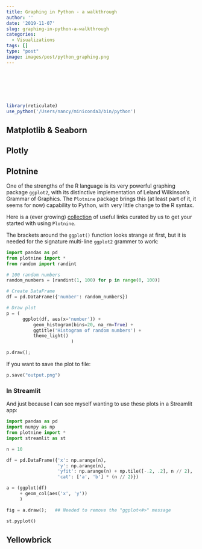 ```yaml
---
title: Graphing in Python - a walkthrough
author: ''
date: '2019-11-07'
slug: graphing-in-python-a-walkthrough
categories:
  - Visualizations
tags: []
type: "post"
image: images/post/python_graphing.png
---
```


<br>

<head>
<meta charset="utf-8">
<meta name="viewport" content="width=device-width, initial-scale=1">
<link rel="stylesheet" href="https://maxcdn.bootstrapcdn.com/bootstrap/4.3.1/css/bootstrap.min.css">
<link
  rel="stylesheet"
  href="https://cdn.rawgit.com/afeld/bootstrap-toc/v1.0.1/dist/bootstrap-toc.min.css"
/>
<script src="https://ajax.googleapis.com/ajax/libs/jquery/3.4.1/jquery.min.js"></script>
<script src="https://cdnjs.cloudflare.com/ajax/libs/popper.js/1.14.7/umd/popper.min.js"></script>
<script src="https://maxcdn.bootstrapcdn.com/bootstrap/4.3.1/js/bootstrap.min.js"></script>
<script src="https://cdn.rawgit.com/afeld/bootstrap-toc/v1.0.1/dist/bootstrap-toc.min.js"></script>
</head>
<body>

<body data-spy="scroll" data-target="#toc"> 
<div class="container">
<div class="row">
<!-- sidebar, which will move to the top on a small screen -->
<div class="col-sm-3">
<nav id="toc" data-toggle="toc" class="sticky-top" style='padding-top:40px'></nav>
</div>
<!-- main content area -->
<div class="col-sm-9">

```r
library(reticulate)
use_python('/Users/nancy/miniconda3/bin/python')
```

## Matplotlib & Seaborn

## Plotly

## Plotnine

One of the strengths of the R language is its very powerful graphing package `ggplot2`, with its distinctive implementation of Leland Wilkinson's Grammar of Graphics. The `Plotnine` package brings this (at least part of it, it seems for now) capability to Python, with very little change to the R syntax. 

Here is a (ever growing) [collection](https://raindrop.io/collection/8766091) of useful links curated by us to get your started with using `Plotnine`.

The brackets around the `ggplot()` function looks strange at first, but it is needed for the signature multi-line `ggplot2` grammer to work:

```python
import pandas as pd
from plotnine import *
from random import randint

# 100 random numbers
random_numbers = [randint(1, 100) for p in range(0, 100)]

# Create DataFrame
df = pd.DataFrame({'number': random_numbers})

# Draw plot
p = (
      ggplot(df, aes(x='number')) + 
          geom_histogram(bins=20, na_rm=True) +
          ggtitle('Histogram of random numbers') +
          theme_light()
                        )

p.draw();
```


If you want to save the plot to file:

```Python
p.save("output.png")
```


### In Streamlit

And just because I can see myself wanting to use these plots in a Streamlit app:

```python
import pandas as pd
import numpy as np
from plotnine import *
import streamlit as st

n = 10

df = pd.DataFrame({'x': np.arange(n),
                   'y': np.arange(n),
                   'yfit': np.arange(n) + np.tile([-.2, .2], n // 2),
                   'cat': ['a', 'b'] * (n // 2)})

a = (ggplot(df)
     + geom_col(aes('x', 'y'))
     )

fig = a.draw();   ## Needed to remove the "ggplot<#>" message

st.pyplot()
```


## Yellowbrick







</div>
</div>
</div>
</body>